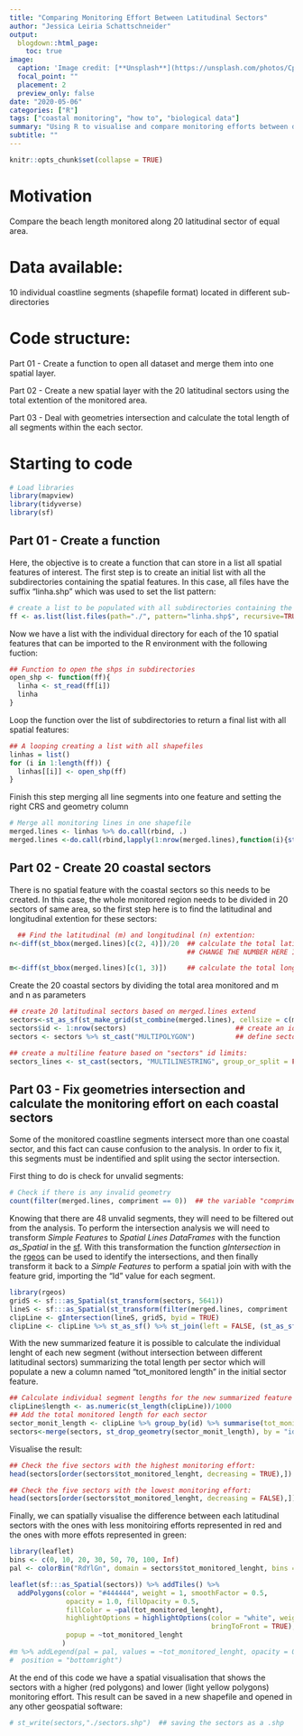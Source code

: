 ```yaml
---
title: "Comparing Monitoring Effort Between Latitudinal Sectors"
author: "Jessica Leiria Schattschneider"
output:
  blogdown::html_page:
    toc: true
image:
  caption: 'Image credit: [**Unsplash**](https://unsplash.com/photos/CpkOjOcXdUY)'
  focal_point: ""
  placement: 2
  preview_only: false
date: "2020-05-06"
categories: ["R"]
tags: ["coastal monitoring", "how to", "biological data"]
summary: "Using R to visualise and compare monitoring efforts between different latitudinal sectors"
subtitle: "" 
---
```


```r
knitr::opts_chunk$set(collapse = TRUE)
```

# Motivation
Compare the beach length monitored along 20 latitudinal sector of equal area.

# Data available:
10 individual coastline segments (shapefile format) located in different sub-directories

# Code structure:
Part 01 - Create a function to open all dataset and merge them into one spatial layer.

Part 02 - Create a new spatial layer with the 20 latitudinal sectors using the total extention of the monitored area.

Part 03 - Deal with geometries intersection and calculate the total length of all segments within the each sector.

# Starting to code

```r
# Load libraries
library(mapview)
library(tidyverse)
library(sf)
```

## Part 01 - Create a function
Here, the objective is to create a function that can store in a list all spatial features of interest. The first step is to create an initial list with all the subdirectories containing the spatial features. In this case, all files have the suffix "linha.shp" which was used to set the list pattern:

```r
# create a list to be populated with all subdirectories containing the pattern "linha.shp" :
ff <- as.list(list.files(path="./", pattern="linha.shp$", recursive=TRUE, full.names=TRUE))
```

Now we have a list with the individual directory for each of the 10 spatial features that can be imported to the R environment with the following fuction:

```r
## Function to open the shps in subdirectories
open_shp <- function(ff){
  linha <- st_read(ff[i])
  linha
}
```

Loop the function over the list of subdirectories to return a final list with all spatial features: 

```r
## A looping creating a list with all shapefiles
linhas = list()
for (i in 1:length(ff)) {
  linhas[[i]] <- open_shp(ff)
}
```

Finish this step merging all line segments into one feature and setting the right CRS and geometry column

```r
# Merge all monitoring lines in one shapefile
merged.lines <- linhas %>% do.call(rbind, .)
merged.lines <-do.call(rbind,lapply(1:nrow(merged.lines),function(i){st_cast(merged.lines[i,],"LINESTRING")}))
```

## Part 02 - Create 20 coastal sectors #### 
There is no spatial feature with the coastal sectors so this needs to be created. In this case, the whole monitored region needs to be divided in 20 sectors of same area, so the first step here is to find the latitudinal and longitudinal extention for these sectors:

```r

  ## Find the latitudinal (m) and longitudinal (n) extention:
n<-diff(st_bbox(merged.lines)[c(2, 4)])/20  ## calculate the total latitude extension and divide per 20 (sectors)
                                            ## CHANGE THE NUMBER HERE IF YOU WANT A MORE REFINED ANALYSIS!!

m<-diff(st_bbox(merged.lines)[c(1, 3)])     ## calculate the total longitudinal area monitored
```

Create the 20 coastal sectors by dividing the total area monitored and m and n as parameters
```r
## create 20 latitudinal sectors based on merged.lines extend
sectors<-st_as_sf(st_make_grid(st_combine(merged.lines), cellsize = c(m,n)))
sectors$id <- 1:nrow(sectors)                           ## create an identifier for each sector
sectors <- sectors %>% st_cast("MULTIPOLYGON")          ## define sectors as a multipolygon feature

## create a multiline feature based on "sectors" id limits:
sectors_lines <- st_cast(sectors, "MULTILINESTRING", group_or_split = FALSE)
```

## Part 03 - Fix geometries intersection and calculate the monitoring effort on each coastal sectors #### 
Some of the monitored coastline segments intersect more than one coastal sector, and this fact can cause confusion to the analysis. In order to fix it, this segments must be indentified and split using the sector intersection.

First thing to do is check for unvalid segments:
```r
# Check if there is any invalid geometry
count(filter(merged.lines, compriment == 0))  ## the variable "compriment" correspond to the segment lenght in                                                  ## meters. If this value is equal to 0 this means that the geometry                                               ## can be removed from the analysis
```

Knowing that there are 48 unvalid segments, they will need to be filtered out from the analysis. To perform the intersection analysis we will need to transform *Simple Features* to *Spatial Lines DataFrames* with the function *as_Spatial* in the [sf](https://cran.r-project.org/web/packages/sf/index.html). With this transformation the function *gIntersection* in the [rgeos](https://cran.r-project.org/web/packages/rgeos/index.html) can be used to identify the intersections, and then finally transform it back to a *Simple Features* to perform a spatial join with with the feature grid, importing the "Id" value for each segment.

```r
library(rgeos)
gridS <- sf:::as_Spatial(st_transform(sectors, 5641))
lineS <- sf:::as_Spatial(st_transform(filter(merged.lines, compriment != 0), 5641))
clipLine <- gIntersection(lineS, gridS, byid = TRUE)
clipLine <- clipLine %>% st_as_sf() %>% st_join(left = FALSE, (st_as_sf(gridS))["id"]) # join points
```

With the new summarized feature it is possible to calculate the individual lenght of each new segment (without intersection between different latitudinal sectors) summarizing the total length per sector which will populate a new a column named "tot_monitored length" in the initial sector feature. 
```r
## Calculate individual segment lengths for the new summarized feature
clipLine$length <- as.numeric(st_length(clipLine))/1000
## Add the total monitored length for each sector
sector_monit_length <- clipLine %>% group_by(id) %>% summarise(tot_monitored_lenght = sum(length))
sectors<-merge(sectors, st_drop_geometry(sector_monit_length), by = "id",all.x=TRUE) ## update the "sector" layer
```

Visualise the result:

```r
## Check the five sectors with the highest monitoring effort:
head(sectors[order(sectors$tot_monitored_lenght, decreasing = TRUE),])

## Check the five sectors with the lowest monitoring effort:
head(sectors[order(sectors$tot_monitored_lenght, decreasing = FALSE),])

```

Finally, we can spatially visualise the difference between each latitudinal sectors with the ones with less monitoiring efforts represented in red and the ones with more effots represented in green:  

```r
library(leaflet)
bins <- c(0, 10, 20, 30, 50, 70, 100, Inf)
pal <- colorBin("RdYlGn", domain = sectors$tot_monitored_lenght, bins = bins)

leaflet(sf:::as_Spatial(sectors)) %>% addTiles() %>% 
  addPolygons(color = "#444444", weight = 1, smoothFactor = 0.5,
              opacity = 1.0, fillOpacity = 0.5,
              fillColor = ~pal(tot_monitored_lenght),
              highlightOptions = highlightOptions(color = "white", weight = 2,
                                                  bringToFront = TRUE),
              popup = ~tot_monitored_lenght 
             )
#m %>% addLegend(pal = pal, values = ~tot_monitored_lenght, opacity = 0.7, title = NULL,
#  position = "bottomright")
```

At the end of this code we have a spatial visualisation that shows the sectors with a higher (red polygons) and lower (light yellow polygons) monitoring effort. This result can be saved in a new shapefile and opened in any other geospatial software:
```r
# st_write(sectors,"./sectors.shp")  ## saving the sectors as a .shp
```

